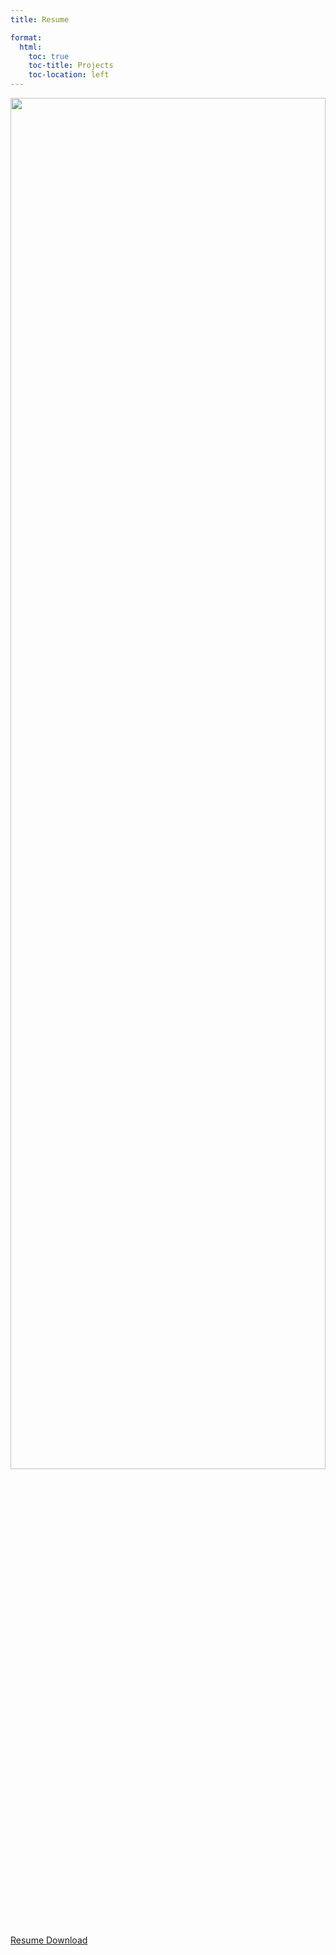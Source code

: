 ```yaml
---
title: Resume

format:
  html:
    toc: true
    toc-title: Projects
    toc-location: left
---
```


![](../images/Resume.png){width=100% height="75%"}

[Resume Download](../documents/Resume.pdf)